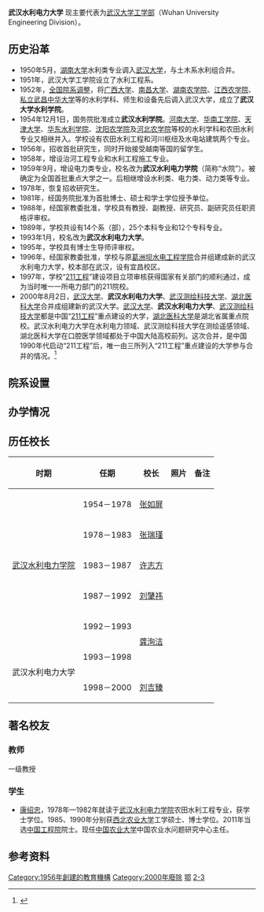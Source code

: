 {{Notability Unreferenced |time=2021-09-06T07:00:22+00:00}}
{{expand section}}
{{About|[[武汉市|武汉市]]一个曾经存在过的[[大学|大学]]|继承了该大学的[[武汉大学|武汉大学]]学部|武汉大学工学部}}

'''武汉水利电力大学'''  现主要代表为[[武汉大学工学部|武汉大学工学部]]（Wuhan University Engineering Division）。

==历史沿革==
*1950年5月，[[湖南大学|湖南大学]]水利类专业调入[[武汉大学|武汉大学]]，与土木系水利组合并。
*1951年，武汉大学工学院设立了水利工程系。
*1952年，[[中国高等院校院系调整|全国院系调整]]，将[[广西大学|广西大学]]、[[南昌大学|南昌大学]]、[[湖南农学院|湖南农学院]]、[[江西农学院|江西农学院]]、[[私立武昌中华大学|私立武昌中华大学]]等的水利学科、师生和设备先后调入武汉大学，成立了'''武汉大学水利学院'''。
*1954年12月1日，国务院批准成立'''武汉水利学院'''。[[河南大学|河南大学]]、[[华南理工大学|华南工学院]]、[[天津大学|天津大学]]、[[河海大学|华东水利学院]]、[[沈阳农业大学|沈阳农学院]]及[[河北农业大学|河北农学院]]等校的水利学科和农田水利专业又相继并入。学校设有农田水利工程和河川枢纽及水电站建筑两个专业。
*1956年，招收首批研究生，同时开始接受越南等国的留学生。
*1958年，增设治河工程专业和水利工程施工专业。
*1959年9月，增设电力类专业，校名改为'''武汉水利电力学院'''（简称“水院”）。被确定为全国首批重点大学之一。后相继增设水利类、电力类、动力类等专业。
*1978年，恢复招收研究生。
*1981年，经国务院批准为首批博士、硕士和学士学位授予单位。
*1988年，经国家教委批准，学校具有教授、副教授、研究员、副研究员任职资格评审权。
*1989年，学校共设有14个系（部），25个本科专业和12个专科专业。
*1993年1月，校名改为'''武汉水利电力大学'''。
*1995年，学校具有博士生导师评审权。
*1996年，经国家教委批准，学校与原[[三峡大学|葛洲坝水电工程学院]]合并组建成新的武汉水利电力大学，校本部在武汉，设有宜昌校区。
*1997年，学校“[[211工程|211工程]]”建设项目立项审核获得国家有关部门的顺利通过，成为当时唯一一所电力部门的211院校。
*2000年8月2日，[[武汉大学_(老)|武汉大学]]、'''武汉水利电力大学'''、[[武汉测绘科技大学|武汉测绘科技大学]]、[[湖北医科大学|湖北医科大学]]合并成组建新的武汉大学。[[老武汉大学|武汉大学]]、'''武汉水利电力大学'''、[[武汉测绘科技大学|武汉测绘科技大学]]都是中国“[[211工程|211工程]]”重点建设的大学，[[湖北医科大学|湖北医科大学]]是湖北省属重点院校。武汉水利电力大学在水利电力领域、武汉测绘科技大学在测绘遥感领域、湖北医科大学在口腔医学领域都处于中国大陆高校前列。这次合并，是中国1990年代启动“211工程”后，唯一由三所列入“211工程”重点建设的大学参与合并的情况。<ref>{{Cite web|title=中国高校网-武汉大学|url=http://www.huaue.com/xxjj/200395113201.htm|accessdate=2020-12-26|work=www.huaue.com|archive-date=2015-05-10|archive-url=https://web.archive.org/web/20150510134635/http://www.huaue.com/xxjj/200395113201.htm|dead-url=no}}</ref>

==院系设置== 
==办学情况==
==历任校长==
{| class="wikitable" style="text-align: center;"
|-
! 时期 !! 任期 !! 校长 !! 照片 !! 备注
|-
| rowspan="5"|[[武汉水利电力学院|武汉水利电力学院]]  || 1954－1978 || [[张如屏|张如屏]] ||  || 
|-
| 1978－1983 || [[张瑞瑾|张瑞瑾]] || || 
|-
| 1983－1987 || [[许志方|许志方]] || || 
|-
| 1987－1992 || [[刘肈祎|刘肈祎]] || || 
|-
| 1992－1993 || rowspan="2"|[[龚洵洁|龚洵洁]] || rowspan="2"| ||
|-
| rowspan="4"|武汉水利电力大学|| 1993－1998 ||
|-
| 1998－2000 || [[刘吉臻|刘吉臻]] || ||   
|}

==著名校友==
===教师===
一级教授 

===学生===
*[[康绍忠|康绍忠]]，1978年—1982年就读于[[武汉水利电力学院|武汉水利电力学院]]农田水利工程专业，获学士学位。1985、1990年分别获[[西北农业大学|西北农业大学]]工学硕士、博士学位。2011年当选[[中国工程院|中国工程院]]院士。现任[[中国农业大学|中国农业大学]]中国农业水问题研究中心主任。

==参考资料==
{{Reflist}} 

{{武汉大学}}
{{中华人民共和国国家重点大学}}
{{DEFAULTSORT:Wuhan}}
[[Category:1956年創建的教育機構|Category:1956年創建的教育機構]]
[[Category:2000年廢除|Category:2000年廢除]]
[[Category:中華人民共和國已不存在的大學|鄂]]
[[Category:武汉大学校史|2-3]]